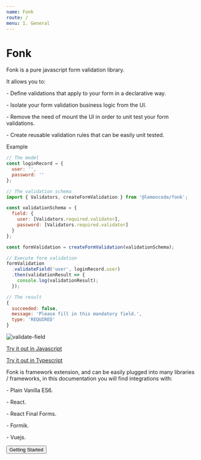 ```yaml
---
name: Fonk
route: /
menu: 1. General
---
```



# Fonk

Fonk is a pure javascript form validation library.

It allows you to:

- Define validations that apply to your form in a declarative way.

- Isolate your form validation business logic from the UI.

- Remove the need of mount the UI in order to unit test your form validations.

- Create reusable validation rules that can be easily unit tested.

Example

```javascript
// The model
const loginRecord = {
  user: '',
  password: ''
};

// The validation schema
import { Validators, createFormValidation } from '@lemoncode/fonk';

const validationSchema = {
  field: {
    user: [Validators.required.validator],
    password: [Validators.required.validator]
  }
};

const formValidation = createFormValidation(validationSchema);

// Execute form validation
formValidation
  .validateField('user', loginRecord.user)
  .then(validationResult => {
    console.log(validationResult);
  });

// The result
{
  succeeded: false,
  message: 'Please fill in this mandatory field.',
  type: 'REQUIRED'
}
```

![validate-field](./gifs/validate-field.gif)

[Try it out in Javascript](https://codesandbox.io/s/github/lemoncode/fonk/tree/master/examples/vanilla/js/validate-field)

[Try it out in Typescript](https://codesandbox.io/s/github/lemoncode/fonk/tree/master/examples/vanilla/ts/validate-field)

Fonk is framework extension, and can be easily plugged into many libraries / frameworks,
in this documentation you will find integrations with:

- Plain Vanilla ES6.

- React.

- React Final Forms.

- Formik.

- Vuejs.

<Container>
  <Button to="./getting-started">Getting Started</Button>
</Container>
